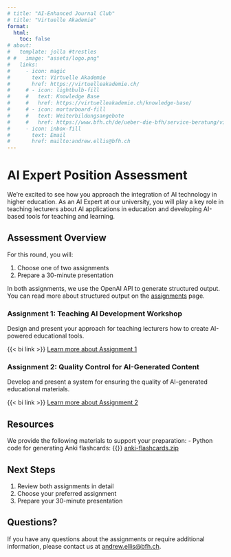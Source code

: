 ```yaml
---
# title: "AI-Enhanced Journal Club"
# title: "Virtuelle Akademie"
format:
  html:
    toc: false
# about:
#   template: jolla #trestles
# #   image: "assets/logo.png"
#   links:
#     - icon: magic
#       text: Virtuelle Akademie
#       href: https://virtuelleakademie.ch/
#     # - icon: lightbulb-fill
#     #   text: Knowledge Base
#     #   href: https://virtuelleakademie.ch/knowledge-base/
#     # - icon: mortarboard-fill
#     #   text: Weiterbildungsangebote
#     #   href: https://www.bfh.ch/de/ueber-die-bfh/service-beratung/virtuelle-akademie/
#     - icon: inbox-fill
#       text: Email
#       href: mailto:andrew.ellis@bfh.ch
---
```




<!-- # QR Code

{{< qrcode https://virtuelleakademie.github.io/ai-education-assignments-2025/ width=200 height=200 colorDark='#000000' >}}

<br> 

{{< bi link >}} [virtuelleakademie.github.io/ai-education-assignments-2025](https://virtuelleakademie.github.io/ai-education-assignments-2025/) -->


# AI Expert Position Assessment

We're excited to see how you approach the integration of AI technology in higher education. As an AI Expert at our university, you will play a key role in teaching lecturers about AI applications in education and developing AI-based tools for teaching and learning.

## Assessment Overview

For this round, you will:

1. Choose one of two assignments
2. Prepare a 30-minute presentation


In both assignments, we use the OpenAI API to generate structured output. You can read more about structured output on the [assignments](assignments/index.qmd) page.



### Assignment 1: Teaching AI Development Workshop  
   Design and present your approach for teaching lecturers how to create AI-powered educational tools.

{{< bi link >}} [Learn more about Assignment 1](assignments/assignment-1/index.qmd)

### Assignment 2: Quality Control for AI-Generated Content
   Develop and present a system for ensuring the quality of AI-generated educational materials.

{{< bi link >}} [Learn more about Assignment 2](assignments/assignment-2/index.qmd)

## Resources
We provide the following materials to support your preparation:
- Python code  for generating Anki flashcards: {{<bi file-code >}} [anki-flashcards.zip](assets/anki-flashcards.zip)


## Next Steps
1. Review both assignments in detail
2. Choose your preferred assignment
3. Prepare your 30-minute presentation

## Questions?
If you have any questions about the assignments or require additional information, please contact us at [andrew.ellis@bfh.ch](mailto:andrew.ellis@bfh.ch).
